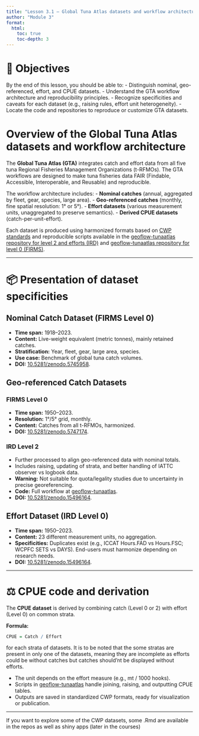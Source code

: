 ```yaml
---
title: "Lesson 3.1 — Global Tuna Atlas datasets and workflow architecture"
author: "Module 3"
format:
  html:
    toc: true
    toc-depth: 3
---
```


# 🎯 Objectives 

By the end of this lesson, you should be able to:
- Distinguish nominal, geo-referenced, effort, and CPUE datasets.
- Understand the GTA workflow architecture and reproducibility principles.
- Recognize specificities and caveats for each dataset (e.g., raising rules, effort unit heterogeneity).
- Locate the code and repositories to reproduce or customize GTA datasets.

# Overview of the Global Tuna Atlas datasets and workflow architecture

The **Global Tuna Atlas (GTA)** integrates catch and effort data from all five tuna Regional Fisheries Management Organizations (t-RFMOs). The GTA workflows are designed to make tuna fisheries data FAIR (Findable, Accessible, Interoperable, and Reusable) and reproducible.

The workflow architecture includes:
- **Nominal catches** (annual, aggregated by fleet, gear, species, large area).
- **Geo-referenced catches** (monthly, fine spatial resolution: 1° or 5°).
- **Effort datasets** (various measurement units, unaggregated to preserve semantics).
- **Derived CPUE datasets** (catch-per-unit-effort).

Each dataset is produced using harmonized formats based on [CWP standards](https://www.fao.org/3/cc6734en/cc6734en.pdf) and reproducible scripts available in the [geoflow-tunaatlas repository for level 2 and efforts (IRD)](https://github.com/firms-gta/geoflow-tunaatlas) and [geoflow-tunaatlas repository for level 0 (FIRMS)](https://github.com/firms-gta/geoflow-gta).

---

# 📦 Presentation of dataset specificities

## Nominal Catch Dataset (FIRMS Level 0)
- **Time span:** 1918–2023.
- **Content:** Live-weight equivalent (metric tonnes), mainly retained catches.
- **Stratification:** Year, fleet, gear, large area, species.
- **Use case:** Benchmark of global tuna catch volumes.
- **DOI:** [10.5281/zenodo.5745958](https://zenodo.org/doi/10.5281/zenodo.5745958).

## Geo-referenced Catch Datasets

### FIRMS Level 0
- **Time span:** 1950–2023.
- **Resolution:** 1°/5° grid, monthly.
- **Content:** Catches from all t-RFMOs, harmonized.
- **DOI:** [10.5281/zenodo.5747174](https://zenodo.org/doi/10.5281/zenodo.5747174).

### IRD Level 2
- Further processed to align geo-referenced data with nominal totals.
- Includes raising, updating of strata, and better handling of IATTC observer vs logbook data.
- **Warning:** Not suitable for quota/legality studies due to uncertainty in precise georeferencing.
- **Code:** Full workflow at [geoflow-tunaatlas](https://github.com/firms-gta/geoflow-tunaatlas).
- **DOI:** [10.5281/zenodo.15496164](https://zenodo.org/doi/10.5281/zenodo.15496164).

## Effort Dataset (IRD Level 0)
- **Time span:** 1950–2023.
- **Content:** 23 different measurement units, no aggregation.
- **Specificities:** Duplicates exist (e.g., ICCAT Hours.FAD vs Hours.FSC; WCPFC SETS vs DAYS). End-users must harmonize depending on research needs.
- **DOI:** [10.5281/zenodo.15496164](https://zenodo.org/doi/10.5281/zenodo.15496164).

---

# ⚖️ CPUE code and derivation

The **CPUE dataset** is derived by combining catch (Level 0 or 2) with effort (Level 0) on common strata.

**Formula:**
```r
CPUE = Catch / Effort 
```

for each strata of datasets. It is to be noted that the some stratas are present in only one of the datasets, meaning they are incomplete as efforts could be without catches but catches should'nt be displayed without efforts.

- The unit depends on the effort measure (e.g., mt / 1000 hooks).
- Scripts in [geoflow-tunaatlas](https://github.com/firms-gta/geoflow-tunaatlas) handle joining, raising, and outputting CPUE tables.
- Outputs are saved in standardized CWP formats, ready for visualization or publication.

---

If you want to explore some of the CWP datasets, some .Rmd are available in the repos as well as shiny apps (later in the courses)
